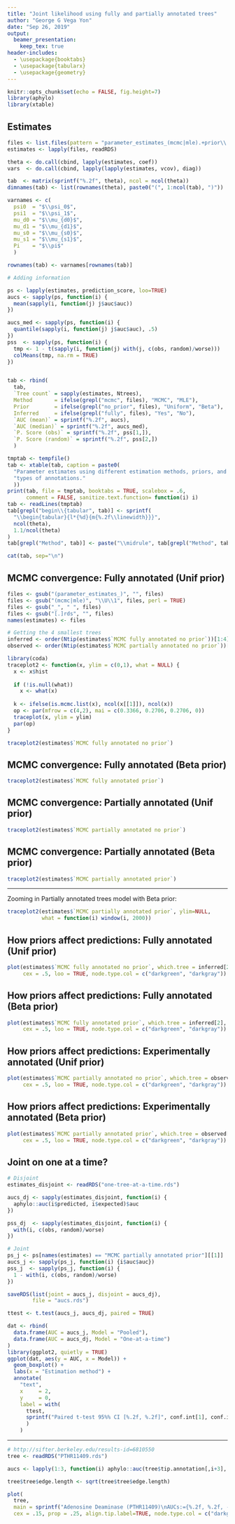 ```yaml
---
title: "Joint likelihood using fully and partially annotated trees"
author: "George G Vega Yon"
date: "Sep 26, 2019"
output:
  beamer_presentation:
    keep_tex: true
header-includes:
  - \usepackage{booktabs}
  - \usepackage{tabularx}
  - \usepackage{geometry}
---
```


```r
knitr::opts_chunk$set(echo = FALSE, fig.height=7)
library(aphylo)
library(xtable)
```

## Estimates

```r
files <- list.files(pattern = "parameter_estimates_(mcmc|mle).+prior\\.rds", full.names = FALSE)
estimates <- lapply(files, readRDS)
```

```r
theta <- do.call(cbind, lapply(estimates, coef))
vars  <- do.call(cbind, lapply(lapply(estimates, vcov), diag))

tab  <- matrix(sprintf("%.2f", theta), ncol = ncol(theta))
dimnames(tab) <- list(rownames(theta), paste0("(", 1:ncol(tab), ")"))

varnames <- c(
  psi0  = "$\\psi_0$",
  psi1  = "$\\psi_1$",
  mu_d0 = "$\\mu_{d0}$",
  mu_d1 = "$\\mu_{d1}$",
  mu_s0 = "$\\mu_{s0}$",
  mu_s1 = "$\\mu_{s1}$",
  Pi    = "$\\pi$"
  )

rownames(tab) <- varnames[rownames(tab)]

# Adding information

ps <- lapply(estimates, prediction_score, loo=TRUE)
aucs <- sapply(ps, function(i) {
  mean(sapply(i, function(j) j$auc$auc))
})

aucs_med <- sapply(ps, function(i) {
  quantile(sapply(i, function(j) j$auc$auc), .5)
})
pss  <- sapply(ps, function(i) {
  tmp <- 1 - t(sapply(i, function(j) with(j, c(obs, random)/worse)))
  colMeans(tmp, na.rm = TRUE)
})


tab <- rbind(
  tab,
  `Tree count` = sapply(estimates, Ntrees),
  Method       = ifelse(grepl("mcmc", files), "MCMC", "MLE"),
  Prior        = ifelse(grepl("no_prior", files), "Uniform", "Beta"),
  Inferred     = ifelse(grepl("fully", files), "Yes", "No"),
  `AUC (mean)` = sprintf("%.2f", aucs),
  `AUC (median)` = sprintf("%.2f", aucs_med),
  `P. Score (obs)` = sprintf("%.2f", pss[1,]),
  `P. Score (random)` = sprintf("%.2f", pss[2,])
  )

tmptab <- tempfile()
tab <- xtable(tab, caption = paste0(
  "Parameter estimates using different estimation methods, priors, and ",
  "types of annotations."
  ))
print(tab, file = tmptab, booktabs = TRUE, scalebox = .6, 
      comment = FALSE, sanitize.text.function= function(i) i)
tab <- readLines(tmptab)
tab[grepl("begin\\{tabular", tab)] <- sprintf(
  "\\begin{tabular}{l*{%d}{m{%.2f\\linewidth}}}",
  ncol(theta),
  1.1/ncol(theta)
)
tab[grepl("Method", tab)] <- paste("\\midrule", tab[grepl("Method", tab)])

cat(tab, sep="\n")
```

## MCMC convergence: Fully annotated (Unif prior)

```r
files <- gsub("(parameter_estimates_)", "", files)
files <- gsub("(mcmc|mle)", "\\U\\1", files, perl = TRUE)
files <- gsub("_", " ", files)
files <- gsub("[.]rds", "", files)
names(estimates) <- files

# Getting the 4 smallest trees
inferred <- order(Ntip(estimates$`MCMC fully annotated no prior`))[1:4]
observed <- order(Ntip(estimates$`MCMC partially annotated no prior`))[1:4]
```


```r
library(coda)
traceplot2 <- function(x, ylim = c(0,1), what = NULL) {
  x <- x$hist
  
  if (!is.null(what))
    x <- what(x)
  
  k <- ifelse(is.mcmc.list(x), ncol(x[[1]]), ncol(x))
  op <- par(mfrow = c(4,2), mai = c(0.3366, 0.2706, 0.2706, 0))
  traceplot(x, ylim = ylim)
  par(op)
}

```


```r
traceplot2(estimates$`MCMC fully annotated no prior`)
```

## MCMC convergence: Fully annotated (Beta prior)

```r
traceplot2(estimates$`MCMC fully annotated prior`)
```

## MCMC convergence: Partially annotated (Unif prior)

```r
traceplot2(estimates$`MCMC partially annotated no prior`)
```

## MCMC convergence: Partially annotated (Beta prior)

```r
traceplot2(estimates$`MCMC partially annotated prior`)
```

---

Zooming in Partially annotated trees model with Beta prior:

```r
traceplot2(estimates$`MCMC partially annotated prior`, ylim=NULL,
           what = function(i) window(i, 2000))
```


## How priors affect predictions: Fully annotated (Unif prior)

```r
plot(estimates$`MCMC fully annotated no prior`, which.tree = inferred[2],
     cex = .5, loo = TRUE, node.type.col = c("darkgreen", "darkgray"))
```

## How priors affect predictions: Fully annotated (Beta prior)

```r
plot(estimates$`MCMC fully annotated prior`, which.tree = inferred[2],
     cex = .5, loo = TRUE, node.type.col = c("darkgreen", "darkgray"))
```


## How priors affect predictions: Experimentally annotated (Unif prior)

```r
plot(estimates$`MCMC partially annotated no prior`, which.tree = observed[2],
     cex = .5, loo = TRUE, node.type.col = c("darkgreen", "darkgray"))
```


## How priors affect predictions: Experimentally annotated (Beta prior)

```r
plot(estimates$`MCMC partially annotated prior`, which.tree = observed[2],
     cex = .5, loo = TRUE, node.type.col = c("darkgreen", "darkgray"))
```


## Joint on one at a time?

```r

# Disjoint
estimates_disjoint <- readRDS("one-tree-at-a-time.rds")

aucs_dj <- sapply(estimates_disjoint, function(i) {
  aphylo::auc(i$predicted, i$expected)$auc
})

pss_dj  <- sapply(estimates_disjoint, function(i) {
  with(i, c(obs, random)/worse)
})

# Joint
ps_j <- ps[names(estimates) == "MCMC partially annotated prior"][[1]]
aucs_j <- sapply(ps_j, function(i) {i$auc$auc})
pss_j  <- sapply(ps_j, function(i) {
  1 - with(i, c(obs, random)/worse)
})

saveRDS(list(joint = aucs_j, disjoint = aucs_dj),
        file = "aucs.rds")

ttest <- t.test(aucs_j, aucs_dj, paired = TRUE)

dat <- rbind(
  data.frame(AUC = aucs_j, Model = "Pooled"),
  data.frame(AUC = aucs_dj, Model = "One-at-a-time")
)
library(ggplot2, quietly = TRUE)
ggplot(dat, aes(y = AUC, x = Model)) +
  geom_boxplot() + 
  labs(x = "Estimation method") + 
  annotate(
    "text",
    x     = 2,
    y     = 0,
    label = with(
      ttest,
      sprintf("Paired t-test 95%% CI [%.2f, %.2f]", conf.int[1], conf.int[2])
      )
    )
```


---

```r
# http://sifter.berkeley.edu/results-id=6810550
tree <- readRDS("PTHR11409.rds")

aucs <- lapply(1:3, function(i) aphylo::auc(tree$tip.annotation[,i+3], tree$tip.annotation[,i] ))

tree$tree$edge.length <- sqrt(tree$tree$edge.length)

plot(
  tree,
  main = sprintf("Adenosine Deaminase (PTHR11409)\nAUCs:={%.2f, %.2f, -}", aucs[[1]]$auc, aucs[[2]]$auc),
  cex = .15, prop = .25, align.tip.label=TRUE, node.type.col = c("darkgreen", "darkgray"))
```
